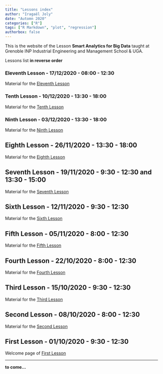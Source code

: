```yaml
---
title: "Lessons index"
author: "Iragaël Joly"
date: "Automn 2020"
categories: ["R"]
tags: ["R Markdown", "plot", "regression"]
authorbox: false
---
```



This is the website of the Lesson **Smart Analytics for Big Data** taught at Grenoble INP Industrial Engineering and Management School & UGA.


Lessons list **in reverse order**

### Eleventh Lesson - 17/12/2020 - **08:00 - 12:30**

Material for the [Eleventh Lesson](../post/2020-11-10-lesson-11)

### Tenth Lesson - 10/12/2020 - **13:30 - 18:00**

Material for the [Tenth Lesson](../post/2020-11-10-lesson-10)


### Ninth Lesson - 03/12/2020 - **13:30 - 18:00**

Material for the [Ninth Lesson](../post/2020-11-10-lesson-9)


## Eighth Lesson - 26/11/2020 - 13:30 - 18:00

Material for the [Eighth Lesson](../post/2020-11-10-lesson-8)

## Seventh Lesson - 19/11/2020 - 9:30 - 12:30 **and 13:30 - 15:00**

Material for the [Seventh Lesson](../post/2020-11-10-lesson-7)

## Sixth Lesson - 12/11/2020 - 9:30 - 12:30

Material for the [Sixth Lesson](../post/2020-11-10-lesson-6)

## Fifth Lesson - 05/11/2020 - 8:00 - 12:30

Material for the [Fifth Lesson](../post/2020-11-10-lesson-5)

## Fourth Lesson - 22/10/2020 - 8:00 - 12:30

Material for the [Fourth Lesson](../post/2020-11-10-lesson-4)

## Third Lesson - 15/10/2020 - 9:30 - 12:30

Material for the [Third Lesson](../post/2020-11-10-lesson-3)

## Second Lesson - 08/10/2020 - 8:00 - 12:30

Material for the [Second Lesson](../post/2020-11-10-lesson-2)

## First Lesson - 01/10/2020 - 9:30 - 12:30

Welcome page of [First Lesson](../post/2020-11-10-lesson-1)

***

**to come...**




